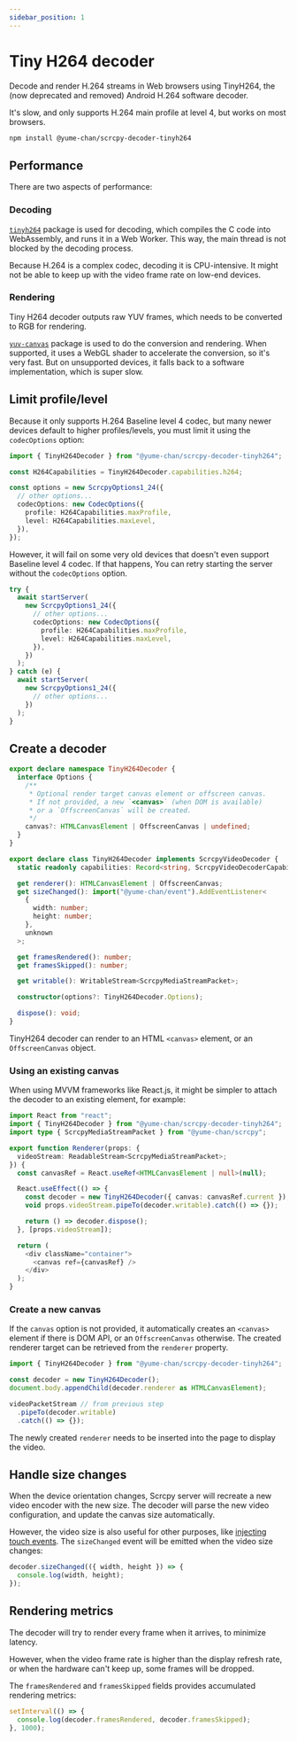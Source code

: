```yaml
---
sidebar_position: 1
---
```


# Tiny H264 decoder

Decode and render H.264 streams in Web browsers using TinyH264, the (now deprecated and removed) Android H.264 software decoder.

It's slow, and only supports H.264 main profile at level 4, but works on most browsers.

```sh npm2yarn
npm install @yume-chan/scrcpy-decoder-tinyh264
```

## Performance

There are two aspects of performance:

### Decoding

[`tinyh264`](https://npmjs.org/package/tinyh264) package is used for decoding, which compiles the C code into WebAssembly, and runs it in a Web Worker. This way, the main thread is not blocked by the decoding process.

Because H.264 is a complex codec, decoding it is CPU-intensive. It might not be able to keep up with the video frame rate on low-end devices.

### Rendering

Tiny H264 decoder outputs raw YUV frames, which needs to be converted to RGB for rendering.

[`yuv-canvas`](https://www.npmjs.com/package/yuv-canvas) package is used to do the conversion and rendering. When supported, it uses a WebGL shader to accelerate the conversion, so it's very fast. But on unsupported devices, it falls back to a software implementation, which is super slow.

## Limit profile/level

Because it only supports H.264 Baseline level 4 codec, but many newer devices default to higher profiles/levels, you must limit it using the `codecOptions` option:

```ts transpile
import { TinyH264Decoder } from "@yume-chan/scrcpy-decoder-tinyh264";

const H264Capabilities = TinyH264Decoder.capabilities.h264;

const options = new ScrcpyOptions1_24({
  // other options...
  codecOptions: new CodecOptions({
    profile: H264Capabilities.maxProfile,
    level: H264Capabilities.maxLevel,
  }),
});
```

However, it will fail on some very old devices that doesn't even support Baseline level 4 codec. If that happens, You can retry starting the server without the `codecOptions` option.

```ts transpile
try {
  await startServer(
    new ScrcpyOptions1_24({
      // other options...
      codecOptions: new CodecOptions({
        profile: H264Capabilities.maxProfile,
        level: H264Capabilities.maxLevel,
      }),
    })
  );
} catch (e) {
  await startServer(
    new ScrcpyOptions1_24({
      // other options...
    })
  );
}
```

## Create a decoder

```ts
export declare namespace TinyH264Decoder {
  interface Options {
    /**
     * Optional render target canvas element or offscreen canvas.
     * If not provided, a new `<canvas>` (when DOM is available)
     * or a `OffscreenCanvas` will be created.
     */
    canvas?: HTMLCanvasElement | OffscreenCanvas | undefined;
  }
}

export declare class TinyH264Decoder implements ScrcpyVideoDecoder {
  static readonly capabilities: Record<string, ScrcpyVideoDecoderCapability>;

  get renderer(): HTMLCanvasElement | OffscreenCanvas;
  get sizeChanged(): import("@yume-chan/event").AddEventListener<
    {
      width: number;
      height: number;
    },
    unknown
  >;

  get framesRendered(): number;
  get framesSkipped(): number;

  get writable(): WritableStream<ScrcpyMediaStreamPacket>;

  constructor(options?: TinyH264Decoder.Options);

  dispose(): void;
}
```

TinyH264 decoder can render to an HTML `<canvas>` element, or an `OffscreenCanvas` object.

### Using an existing canvas

When using MVVM frameworks like React.js, it might be simpler to attach the decoder to an existing element, for example:

```ts transpile
import React from "react";
import { TinyH264Decoder } from "@yume-chan/scrcpy-decoder-tinyh264";
import type { ScrcpyMediaStreamPacket } from "@yume-chan/scrcpy";

export function Renderer(props: {
  videoStream: ReadableStream<ScrcpyMediaStreamPacket>;
}) {
  const canvasRef = React.useRef<HTMLCanvasElement | null>(null);

  React.useEffect(() => {
    const decoder = new TinyH264Decoder({ canvas: canvasRef.current });
    void props.videoStream.pipeTo(decoder.writable).catch(() => {});

    return () => decoder.dispose();
  }, [props.videoStream]);

  return (
    <div className="container">
      <canvas ref={canvasRef} />
    </div>
  );
}
```

### Create a new canvas

If the `canvas` option is not provided, it automatically creates an `<canvas>` element if there is DOM API, or an `OffscreenCanvas` otherwise. The created renderer target can be retrieved from the `renderer` property.

```ts transpile
import { TinyH264Decoder } from "@yume-chan/scrcpy-decoder-tinyh264";

const decoder = new TinyH264Decoder();
document.body.appendChild(decoder.renderer as HTMLCanvasElement);

videoPacketStream // from previous step
  .pipeTo(decoder.writable)
  .catch(() => {});
```

The newly created `renderer` needs to be inserted into the page to display the video.

## Handle size changes

When the device orientation changes, Scrcpy server will recreate a new video encoder with the new size. The decoder will parse the new video configuration, and update the canvas size automatically.

However, the video size is also useful for other purposes, like [injecting touch events](../control/touch.mdx). The `sizeChanged` event will be emitted when the video size changes:

```ts transpile
decoder.sizeChanged(({ width, height }) => {
  console.log(width, height);
});
```

## Rendering metrics

The decoder will try to render every frame when it arrives, to minimize latency.

However, when the video frame rate is higher than the display refresh rate, or when the hardware can't keep up, some frames will be dropped.

The `framesRendered` and `framesSkipped` fields provides accumulated rendering metrics:

```ts transpile
setInterval(() => {
  console.log(decoder.framesRendered, decoder.framesSkipped);
}, 1000);
```
